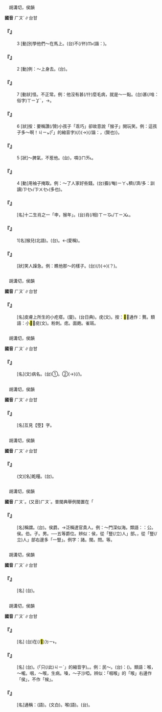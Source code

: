 
=={{ruby|猴|ㄏㄡˊ}}==

　胡溝切，侯韻

'''國音''' <rt>ㄏㄡˊ</rt>∥台甘

    

==='''『{{ruby|猴|ㄏㄡˊ}}』'''===
:3  [動]別學他們～在馬上。(台)不(/伓)<rt>ㆬ˫</rt>{{ruby|通|ㄊㄤ}}{{ruby|學|ㄜㆷ ͘}}{{ruby|<mark>&#xffad9;</mark>|ㄧㄣ}}{{ruby|騎|ㄎㄧㄚˊ}}{{ruby|馬|ㆠㆤˋ}}{{ruby|格|ㄍㄧㆤㆶ}}{{ruby|佝|ㄍㄨ}}{{ruby|佝|ㄍㄨ}}(諧：{{ruby|龜|ㄍㄨ}})。
    

==='''『{{ruby|猴|ㄏㄡˊ}}』'''===
:2  [動]例：～上身去。(台){{ruby|共|ㄍㄚ˫}}{{ruby|趴|ㄅㆤㆷ}}{{ruby|對|ㄉㄨㄧ˪}}{{ruby|伊|ㄧ}}{{ruby|丌|ㆤ}}{{ruby|身|ㄒㄧㄥ}}{{ruby|軀|ㄎㄨ}}{{ruby|頂|ㄉㄧㄥˋ}}{{ruby|去|ㄎㄧ˪}}。
    

==='''『{{ruby|猴|ㄏㄡˊ}}』'''===
:7  [動狀]怪。不正常。例：他沒有甚(/什)麼毛病，就是～一點。(台){{ruby|伊|ㄧ}}{{ruby|無|ㆠㄜˊ}}甚(/啥：俗字)<rt>ㄒㄧㆩˋ</rt>{{ruby|麼|ㄇㆭ/ㄇㄧㆷ ͘}}{{ruby|缺|ㄎㄨㄚㆵ}}{{ruby|點|ㄉㄧㆰˋ}}，{{ruby|乾|ㄍㄢ}}{{ruby|焦|ㄉㄚ}}{{ruby|有|ㄨ˫}}{{ruby|較|ㄎㄚㆷ}}{{ruby|怪|ㄍㄨㄞ˪}}{{ruby|而|ㆢㄧˊ/ㄌㄧˊ}}{{ruby|已|ㄧˋ}}→{{ruby|爾|ㄋㄧㄚ˫}}{{ruby|爾|ㄋㄧㄚ˫}}。
    

==='''『{{ruby|猴|ㄏㄡˊ}}』'''===
:6  [狀]按：要稱讚(/贊)小孩子「乖巧」卻故意說「猴子」開玩笑。例：這孩子多～啊！{{ruby|(台)|ㄅㄚㆶ}}<rt>ㄐㄧㆵ</rt>(「{{ruby|此|ㄐㄧˋ}}{{ruby|一|ㄐㄧㆵ ͘}}」的縮音字)(/{{ruby|此|ㄐㄧㆵ}}){{ruby|個|ㆤˊ}}{{ruby|<mark>&#xffb51;</mark>|ㆣㄧㄣˋ}}{{ruby|仔|ㄚ}}({{ruby|偌|ㆣㄨㄚ˫}}→){{ruby|<mark>&#xf91af;</mark>|ㆣㄨㄚ˫}}{{ruby|猴|ㄍㄠˊ}}{/諧：{{ruby|<mark>&#xffa55;</mark>|ㆣㄠˊ}}，(賢也)}{{ruby|咧|ㄌㆤ˪}}。
    

==='''『{{ruby|猴|ㄏㄡˊ}}』'''===
:5  [狀]～脾氣，不惹他。(台){{ruby|無|ㆠㄜˊ}}{{ruby|定|ㄉㄧㄥ˫}}{{ruby|性|ㄒㄧㄥ˪}}，{{ruby|<mark>&#xffa55;</mark>|ㆣㄠˊ}}{{ruby|受|ㄒㄧㄨ˫}}{{ruby|氣|ㄎㄧ˪}}{{ruby|丌|ㆤ}}{{ruby|人|ㄌㄤˊ}}嘪({{ruby|/|ㄅㄚㆵ}})<rt>ㄇㄞ˪</rt>{{ruby|去|ㄎㄧ˪}}{{ruby|惹|ㄌㄧㄚˋ/ㆢㄧㄚˋ}}{{ruby|伊|·ㄧ}}。
    

==='''『{{ruby|猴|ㄏㄡˊ}}』'''===
:4  [動]用袖子掩取。例：～了人家好些錢。(台){{ruby|偷|ㄊㄠ}}擫(/匎)<rt>ㄧㄚㆴ</rt>{{ruby|人|ㄌㄤˊ}}{{ruby|真|ㄐㄧㄣ}}穧(/濟/多：訓讀)<rt>ㄗㆤ˫/ㄗㄨㆤ˫</rt>(多也){{ruby|錢|ㄐㆪˊ}}。
    

==='''『{{ruby|肖|ㄒㄧㄠˋ}}{{ruby|猴|ㄏㄡˊ}}{{ruby|兒|ㄦ}}』'''===
: [名]十二生肖之一「申，猴年」。(台){{ruby|伊|ㄧ}}{{ruby|是|ㄒㄧ˫}}肖(/相)<rt>ㄒㄧㆧ˪/ㄒㄧㆫ˪</rt>{{ruby|猴|ㄍㄠˊ}}{{ruby|丌|ㄗㄨㄥ}}。
    

==='''『{{ruby|猴|ㄏㄡˊ}}{{ruby|子|·ㄗˇ}}』'''===
: 1[名]猴兒(北語)。(台){{ruby|猴|ㄍㄠˊ}}。{{ruby|猴|ㄍㄠˊ}}{{ruby|山|ㄙㄢ}}←{{ruby|猻|ㄙㄨㄣ}}{{ruby|仔|ㄚ}}(愛稱)。
    

==='''『{{ruby|猴|ㄏㄡˊ}}{{ruby|急|ㄐㄧˊ}}』'''===
: [狀]笑人躁急。例：瞧他那～的樣子。(台){{ruby|汝|ㄌㄧˋ}}{{ruby|看|ㄎㄨㆩ˪}}{{ruby|伊|ㄧ}}{{ruby|急|ㄍㄧㆴ}}{{ruby|<mark>&#xffa42;</mark>|ㄍㄚㆷ}}{{ruby|<mark>&#xf8fbe;</mark>|ㄏㄧㆵ}}{{ruby|號|ㄏㄜ˫}}{{ruby|款|ㄎㄨㄢˋ}}(/{{ruby|範|ㄅㄢ˫}}{{ruby|款|ㄎㄨㄢˋ}})(→{{ruby|辦|ㄅㄢ˫}}{{ruby|款|ㄎㄨㄢˋ}})(？)。
    

=={{ruby|瘊|ㄏㄡˊ}}==

　胡溝切，侯韻

'''國音''' <rt>ㄏㄡˊ</rt>∥台甘

    

==='''『{{ruby|瘊|ㄏㄡˊ}}{{ruby|子|·ㄗˇ}}』'''===
: [名]皮膚上所生的小疙瘩。(廈){{ruby|贅|ㄗㆤ˪}}{{ruby|仔|ㄚ}}。{{ruby|<mark>&#xf99f6;</mark>|ㄗㆤㆷ/ㄗㄨㆤ˪}}{{ruby|仔|ㄚ}}(台日典)。疣(文)。按：<mark>&#xf99f6;</mark>，通作：贅。類語：小<mark>&#xfa0a6;</mark>，疣(文)。粉刺。痣。面皰。雀斑。
    

=={{ruby|<mark>&#xf9dd5;</mark>|ㄏㄡˊ}}==

　胡溝切，侯韻

'''國音''' <rt>ㄏㄡˊ</rt>∥台甘

    

==='''『{{ruby|<mark>&#xf9dd5;</mark>|ㄏㄡˊ}}』'''===
: [名](文)病名。(台)①{{ruby|半|ㄅㄨㆩ˪}}{{ruby|青|ㄘㆥ/ㄑㆪ}}{{ruby|盲|ㄇㆤˊ/ㄇㄧˊ}}。②{{ruby|目|ㆠㄚㆶ ͘}}{{ruby|珠|ㄗㄨ}}(→{{ruby|睭|ㄐㄧㄨ}}){{ruby|塌|ㄊㄚㆴ}}{{ruby|塌|ㄊㄚㆴ}}(/{{ruby|凹|ㄊㄚㆴ}})。
    

=={{ruby|篌|ㄏㄡˊ}}==

　胡溝切，侯韻

'''國音''' <rt>ㄏㄡˊ</rt>∥台甘

    

==='''『{{ruby|箜|ㄎㄨㄥ}}{{ruby|篌|ㄏㄡˊ}}』'''===
: [名]互見【箜】字。
    

=={{ruby|餱|ㄏㄡˊ}}==

　胡溝切，侯韻

'''國音''' <rt>ㄏㄡˊ</rt>∥台甘

    

==='''『{{ruby|餱|ㄏㄡˊ}}{{ruby|糧|ㄌㄧㄤˊ}}』'''===
: (文)[名]乾糧。(台){{ruby|乾|ㄉㄚ}}{{ruby|糧|ㄋㄧㄨˊ}}。
    

=={{ruby|侯|ㄏㄡˊ}}==

　胡溝切，侯韻

'''國音''' <rt>ㄏㄡˊ</rt>。(又音)<rt>ㄏㄡˋ</rt>。普閩典舉例閩{{ruby|侯|ㄏㄡˊ}}置在「

    

==='''『{{ruby|侯|ㄏㄡˊ}}』'''===
: [名]稱謂。(台){{ruby|古|ㄍㆦˋ}}{{ruby|代|ㄉㄞ˫}}{{ruby|五|ㆣㆦ˫}}{{ruby|等|ㄉㄧㄥˋ}}{{ruby|爵|ㄐㄧㆦㆶ}}{{ruby|丌|ㆤ}}{{ruby|第|ㄉㆤ˫}}{{ruby|二|ㆢㄧ˫/ㄌㄧ˫}}{{ruby|位|ㄨㄧ˫}}。侯爵。→泛稱達官貴人。例：～門深似海。類語：：公。侯。伯。子。男。──五等爵位。辨似：侯，從「豎(/立)人」部。{{ruby|候|ㄏㄡˋ}}，從「豎(/立)人」部右邊多「一豎」。例字：諸{{ruby|侯|ㄏㄡˊ}}。閩{{ruby|侯|ㄏㄡˊ}}。問{{ruby|候|ㄏㄡˋ}}。等{{ruby|候|ㄏㄡˋ}}。
    

=={{ruby|<mark>&#xfa0a7;</mark>|ㄏㄡˊ}}==

　胡溝切，侯韻

'''國音''' <rt>ㄏㄡˊ</rt>∥台甘

    

==='''『{{ruby|骨|ㄍㄨˇ}}{{ruby|<mark>&#xfa0a7;</mark>|ㄏㄡˊ}}』'''===
: [名] (台){{ruby|長|ㄉㆭˊ}}{{ruby|形|ㄏㄧㄥˊ}}{{ruby|骨|ㄍㄨㆵ}}{{ruby|丌|ㆤ}}{{ruby|頂|ㄉㄧㄥˋ}}{{ruby|頭|ㄊㄠˊ}}。
    

=={{ruby|喉|ㄏㄡˊ}}==

　胡溝切，侯韻

'''國音''' <rt>ㄏㄡˊ</rt>∥台甘

    

==='''『{{ruby|喉|ㄏㄡˊ}}{{ruby|嚨|·ㄌㄨㄥˊ}}』'''===
: [名] (台)在(/<mark>&#xf9853;</mark>)<rt>ㄉㄧ˫</rt>{{ruby|喉|ㄠˊ}}{{ruby|頭|ㄊㄠˊ}}{{ruby|合|ㄍㄚㆴ}}{{ruby|氣|ㄎㄧ˪}}{{ruby|管|ㄍㆭˋ}}{{ruby|丌|ㆤ}}{{ruby|中|ㄉㄧㆲ}}{{ruby|間|ㄍㄢ}}。
    

==='''『{{ruby|喉|ㄏㄡˊ}}{{ruby|舌|ㄕㄜˊ}}』'''===
: [名] (台){{ruby|嚨|ㄋㄚˊ}}{{ruby|喉|ㄠˊ}}{{ruby|合|ㄍㄚㆴ}}{{ruby|嘴|ㄘㄨㄧ˪}}{{ruby|舌|ㄐㄧㆷ ͘}}。{{ruby|<mark>&#xffacb;</mark>|ㄗㆤ}}(「只(/此)<rt>ㄐㄧˋ</rt>{{ruby|個|ㆤˊ}}」的縮音字){{ruby|是|ㄒㄧ˫}}{{ruby|講|ㄍㆲˋ}}{{ruby|→|ㄍㆲ}}{{ruby|話|ㄨㆤ˫}}{{ruby|丌|ㆤ}}{{ruby|要|ㄧㄠ˪}}{{ruby|件|ㄍㄧㆩ˫}}。{{ruby|用|ㄧㄥ˫/ㄧㆲ˫}}{{ruby|來|ㄌㄞˊ}}{{ruby|指|ㄍㄧˋ/ㄐㄧˋ}}{{ruby|口|ㄎㄠˋ}}{{ruby|舌|ㄒㄧㄚㆵ ͘}}。例：{{ruby|為|ㄨㄟˊ}}民～。(台){{ruby|比|ㄅㄧˋ}}{{ruby|喻|ㆡㄨ˫/ㄌㄨ˫}}：({{ruby|省|ㄒㄧㄥˋ}}{{ruby|縣|ㄍㄨㄢ˫}}{{ruby|市|ㄑㄧ˫}}{{ruby|丌|ㆤ}}{{ruby|議|ㆣㄧ˫}}{{ruby|員|ㄨㄢˊ}}){{ruby|代|ㄉㄞ˫}}{{ruby|表|ㄅㄧㄠˋ}}{{ruby|人|ㆢㄧㄣˊ/ㄌㄧㄣˊ}}{{ruby|民|ㆠㄧㄣˊ}}{{ruby|講|ㄍㆲˋ}}{{ruby|→|ㄍㆲ}}{{ruby|話|ㄨㆤ˫}}{{ruby|發|ㄏㄨㄚㆵ}}{{ruby|言|ㆣㄧㄢˊ/ㆣㄢˊ}}。類語：喉，～嚨。咽，～喉，生病。嗓，～子沙啞。辨似：「咽喉」的「喉」右邊作「侯」，不作「候」。
    

==='''『{{ruby|喉|ㄏㄡˊ}}』'''===
: [名]通稱：{{ruby|嗓|ㄙㄤˇ}}{{ruby|子|·ㄗˇ}}(語)。{{ruby|咽|ㄧㄣ}}{{ruby|喉|ㄏㄡˊ}}(文白)。喉{{ruby|嚨|·ㄌㄨㄥˊ}}(語)。(台){{ruby|嚨|ㄋㄚˊ}}{{ruby|喉|ㄠˊ}}。
    
